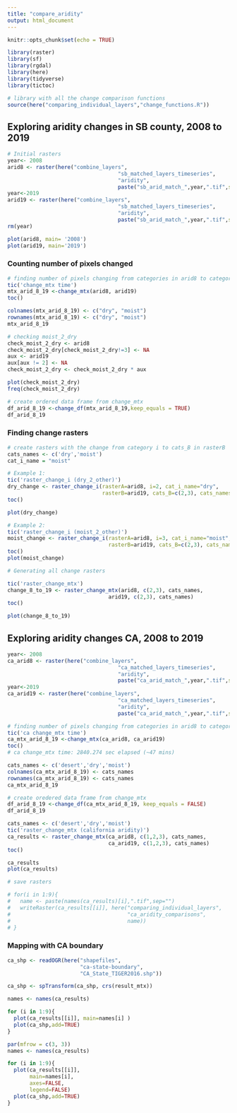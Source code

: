 ```yaml
---
title: "compare_aridity"
output: html_document
---
```


```r
knitr::opts_chunk$set(echo = TRUE)

library(raster)
library(sf)
library(rgdal)
library(here)
library(tidyverse)
library(tictoc)
```

```r
# library with all the change comparison functions
source(here("comparing_individual_layers","change_functions.R"))
```


## Exploring aridity changes in SB county, 2008 to 2019


```r
# Initial rasters
year<- 2008
arid8 <- raster(here("combine_layers",
                                   "sb_matched_layers_timeseries",
                                   "aridity",
                                   paste("sb_arid_match_",year,".tif",sep="")))
year<-2019
arid19 <- raster(here("combine_layers",
                                   "sb_matched_layers_timeseries",
                                   "aridity",
                                   paste("sb_arid_match_",year,".tif",sep="")))
rm(year)

plot(arid8, main= '2008')
plot(arid19, main='2019')
```


### Counting number of pixels changed

```r
# finding number of pixels changing from categories in arid8 to categories in arid19
tic('change_mtx time')
mtx_arid_8_19 <-change_mtx(arid8, arid19)
toc()

colnames(mtx_arid_8_19) <- c("dry", "moist")
rownames(mtx_arid_8_19) <- c("dry", "moist")
mtx_arid_8_19
```


```r
# checking moist_2_dry
check_moist_2_dry <- arid8
check_moist_2_dry[check_moist_2_dry!=3] <- NA
aux <- arid19
aux[aux != 2] <- NA
check_moist_2_dry <- check_moist_2_dry * aux

plot(check_moist_2_dry)
freq(check_moist_2_dry)
```


```r
# create ordered data frame from change_mtx
df_arid_8_19 <-change_df(mtx_arid_8_19,keep_equals = TRUE)
df_arid_8_19
```

### Finding change rasters

```r
# create rasters with the change from category i to cats_B in rasterB
cats_names <- c('dry','moist')
cat_i_name = "moist"

# Example 1:
tic('raster_change_i (dry_2_other)')
dry_change <- raster_change_i(rasterA=arid8, i=2, cat_i_name="dry", 
                              rasterB=arid19, cats_B=c(2,3), cats_names =c('dry','moist') )
toc()

plot(dry_change)
```

```r
# Example 2:
tic('raster_change_i (moist_2_other)')
moist_change <- raster_change_i(rasterA=arid8, i=3, cat_i_name="moist", 
                                rasterB=arid19, cats_B=c(2,3), cats_names =c('dry','moist') )
toc()
plot(moist_change)
```



```r
# Generating all change rasters

tic('raster_change_mtx')
change_8_to_19 <- raster_change_mtx(arid8, c(2,3), cats_names,
                                arid19, c(2,3), cats_names)
toc()

plot(change_8_to_19)
```


##  Exploring aridity changes CA, 2008 to 2019

```r
year<- 2008
ca_arid8 <- raster(here("combine_layers",
                                   "ca_matched_layers_timeseries",
                                   "aridity",
                                   paste("ca_arid_match_",year,".tif",sep="")))
year<-2019
ca_arid19 <- raster(here("combine_layers",
                                   "ca_matched_layers_timeseries",
                                   "aridity",
                                   paste("ca_arid_match_",year,".tif",sep="")))

```

```r
# finding number of pixels changing from categories in arid8 to categories in arid19
tic('ca change_mtx time')
ca_mtx_arid_8_19 <-change_mtx(ca_arid8, ca_arid19)
toc()
# ca change_mtx time: 2840.274 sec elapsed (~47 mins)
```


```r

cats_names <- c('desert','dry','moist')
colnames(ca_mtx_arid_8_19) <- cats_names
rownames(ca_mtx_arid_8_19) <- cats_names
ca_mtx_arid_8_19
```

```r
# create oredered data frame from change_mtx
df_arid_8_19 <-change_df(ca_mtx_arid_8_19, keep_equals = FALSE)
df_arid_8_19
```

```r
cats_names <- c('desert','dry','moist')
tic('raster_change_mtx (california aridity)')
ca_results <- raster_change_mtx(ca_arid8, c(1,2,3), cats_names,
                                ca_arid19, c(1,2,3), cats_names)
toc()
```


```r
ca_results
plot(ca_results)
```

```r
# save rasters

# for(i in 1:9){
#   name <- paste(names(ca_results)[i],".tif",sep="")
#   writeRaster(ca_results[[i]], here("comparing_individual_layers",
#                                     "ca_aridity_comparisons",
#                                     name))  
# }
```

### Mapping with CA boundary

```r
ca_shp <- readOGR(here("shapefiles",
                       "ca-state-boundary",
                       "CA_State_TIGER2016.shp"))

ca_shp <- spTransform(ca_shp, crs(result_mtx))
```

```r
names <- names(ca_results)

for (i in 1:9){
  plot(ca_results[[i]], main=names[i] )
  plot(ca_shp,add=TRUE)
}

```

```r
par(mfrow = c(3, 3))
names <- names(ca_results)

for (i in 1:9){
  plot(ca_results[[i]], 
       main=names[i], 
       axes=FALSE,
       legend=FALSE)
  plot(ca_shp,add=TRUE)
}
```


